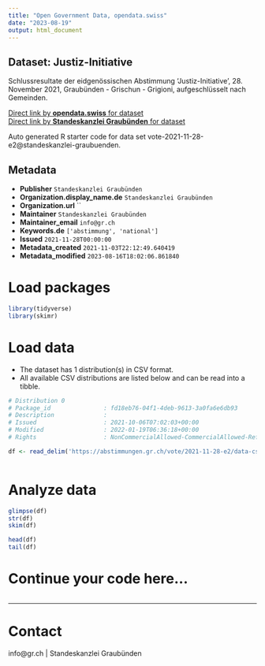 ```yaml
---
title: "Open Government Data, opendata.swiss"
date: "2023-08-19"
output: html_document
---
```


## Dataset: Justiz-Initiative

Schlussresultate der eidgenössischen Abstimmung 'Justiz-Initiative', 28. November 2021, Graubünden - Grischun - Grigioni, aufgeschlüsselt nach Gemeinden.

[Direct link by **opendata.swiss** for dataset](https://opendata.swiss/de/dataset/justiz-initiative)<br>
[Direct link by **Standeskanzlei Graubünden** for dataset](https://abstimmungen.gr.ch/vote/2021-11-28-e2/data)

Auto generated R starter code for data set vote-2021-11-28-e2@standeskanzlei-graubuenden.

## Metadata

- **Publisher** `Standeskanzlei Graubünden`
- **Organization.display_name.de** `Standeskanzlei Graubünden`
- **Organization.url** ``
- **Maintainer** `Standeskanzlei Graubünden`
- **Maintainer_email** `info@gr.ch`
- **Keywords.de** `['abstimmung', 'national']`
- **Issued** `2021-11-28T00:00:00`
- **Metadata_created** `2021-11-03T22:12:49.640419`
- **Metadata_modified** `2023-08-16T18:02:06.861840`


# Load packages

```r

library(tidyverse)
library(skimr)

```

# Load data

-   The dataset has 1 distribution(s) in CSV format.
-   All available CSV distributions are listed below and can be read into a tibble.

```r

# Distribution 0
# Package_id               : fd18eb76-04f1-4deb-9613-3a0fa6e6db93
# Description              : 
# Issued                   : 2021-10-06T07:02:03+00:00
# Modified                 : 2022-01-19T06:36:18+00:00
# Rights                   : NonCommercialAllowed-CommercialAllowed-ReferenceRequired

df <- read_delim('https://abstimmungen.gr.ch/vote/2021-11-28-e2/data-csv')



```

# Analyze data

```r

glimpse(df)
str(df)
skim(df)

head(df)
tail(df)

```

# Continue your code here...

```r

```

------------------------------------------------------------------------

# Contact

info@gr.ch | Standeskanzlei Graubünden

